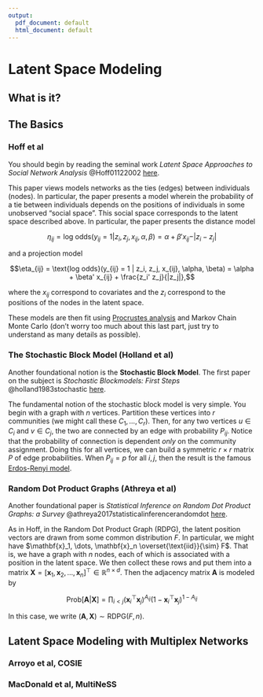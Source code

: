 ```yaml
---
output:
  pdf_document: default
  html_document: default
---
```


# Latent Space Modeling {-}

## What is it? {-}



## The Basics {-}

### Hoff et al {-}

You should begin by reading the seminal work *Latent Space Approaches to Social Network Analysis* @Hoff01122002 <a href="https://www.stat.cmu.edu/~brian/905-2009/all-papers/hoff-raftery-handcock-2002-jasa.pdf">here</a>.

This paper views models networks as the ties (edges) between individuals (nodes). In particular, the paper presents a model wherein the probability of a tie between individuals depends on the positions of individuals in some unobserved "social space". This social space corresponds to the latent space described above. In particular, the paper presents the distance model 

$$\eta_{ij} = \text{log odds}(y_{ij} = 1 | z_i, z_j, x_{ij}, \alpha, \beta) = \alpha + \beta'x_{ij} - |z_i - z_j| $$

and a projection model 

$$\eta_{ij} = \text{log odds}(y_{ij} = 1 | z_i, z_j, x_{ij}, \alpha, \beta) = \alpha + \beta' x_{ij} + \frac{z_i' z_j}{|z_j|},$$

where the $x_{ij}$ correspond to covariates and the $z_i$ correspond to the positions of the nodes in the latent space.

These models are then fit using <a href="https://en.wikipedia.org/wiki/Orthogonal_Procrustes_problem">Procrustes analysis</a> and Markov Chain Monte Carlo (don't worry too much about this last part, just try to understand as many details as possible).


### The Stochastic Block Model (Holland et al) {-}

Another foundational notion is the **Stochastic Block Model**. The first paper on the subject is *Stochastic Blockmodels: First Steps* @holland1983stochastic <a href="https://www.stat.cmu.edu/~brian/780/bibliography/04%20Blockmodels/Holland%20-%201983%20-%20Stochastic%20blockmodels,%20first%20steps.pdf">here</a>.

The fundamental notion of the stochastic block model is very simple. You begin with a graph with $n$ vertices. Partition these vertices into $r$ communities (we might call these $C_1, \dots, C_r$). Then, for any two vertices $u\in C_i$ and $v\in C_j$, the two are connected by an edge with probability $P_{ij}$. Notice that the probability of connection is dependent *only* on the community assignment. Doing this for all vertices, we can build a symmetric $r\times r$ matrix $P$ of edge probabilities. When $P_{ij} = p$ for all $i, j$, then the result is the famous <a href = "https://en.wikipedia.org/wiki/Erd%C5%91s%E2%80%93R%C3%A9nyi_model">Erdos-Renyi model</a>.



### Random Dot Product Graphs (Athreya et al) {-}

Another foundational paper is *Statistical Inference on Random Dot Product Graphs: a Survey* @athreya2017statisticalinferencerandomdot <a href="https://jmlr.csail.mit.edu/papers/volume18/17-448/17-448.pdf">here</a>.

As in Hoff, in the Random Dot Product Graph (RDPG), the latent position vectors are drawn from some common distribution $F$. In particular, we might have $\mathbf{x}_1, \dots, \mathbf{x}_n \overset{\text{iid}}{\sim} F$. That is, we have a graph with $n$ nodes, each of which is associated with a position in the latent space. We then collect these rows and put them into a matrix $\mathbf{X} = [\mathbf{x}_1, \mathbf{x}_2, \dots, \mathbf{x}_n]^{\top} \in \mathbb{R}^{n\times d}$. Then the adjacency matrix $\mathbf{A}$ is modeled by

$$\text{Prob}[\mathbf{A} | \mathbf{X}] = \prod_{i < j} (\mathbf{x}_i^{\top}\mathbf{x}_j)^{A_{ij}}(1 - \mathbf{x}_i^{\top}\mathbf{x}_j)^{1 - A_{ij}}$$

In this case, we write $(\mathbf{A}, \mathbf{X}) \sim \text{RDPG}(F, n)$.


## Latent Space Modeling with Multiplex Networks {-}

### Arroyo et al, COSIE {-}




### MacDonald et al, MultiNeSS {-}







